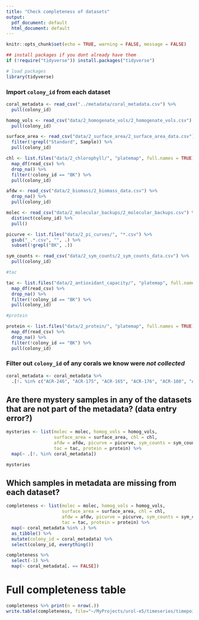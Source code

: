 ```yaml
---
title: "Check completeness of datasets"
output:
  pdf_document: default
  html_document: default
---
```


```r
knitr::opts_chunk$set(echo = TRUE, warning = FALSE, message = FALSE)

## install packages if you dont already have them
if (!require("tidyverse")) install.packages("tidyverse")

# load packages
library(tidyverse)
```

### Import `colony_id` from each dataset
```r
coral_metadata <- read_csv("../metadata/coral_metadata.csv") %>% 
  pull(colony_id)

homog_vols <- read_csv("data/2_homogenate_vols/2_homogenate_vols.csv") %>% 
  pull(colony_id)

surface_area <- read_csv("data/2_surface_area/2_surface_area_data.csv") %>% 
  filter(!grepl("Standard", Sample)) %>%
  pull(colony_id)

chl <- list.files("data/2_chlorophyll/", "platemap", full.names = TRUE) %>%
  map_df(read_csv) %>%
  drop_na() %>%
  filter(!colony_id == "BK") %>%
  pull(colony_id)

afdw <- read_csv("data/2_biomass/2_biomass_data.csv") %>%
  drop_na() %>%
  pull(colony_id)

molec <- read_csv("data/2_molecular_backups/2_molecular_backups.csv") %>%
  distinct(colony_id) %>%
  pull()

picurve <- list.files("data/2_pi_curves/", "*.csv") %>%
  gsub("_.*.csv", "", .) %>%
  subset(!grepl("BK", .))

sym_counts <- read_csv("data/2_sym_counts/2_sym_counts_data.csv") %>%
  pull(colony_id)

#tac

tac <- list.files("data/2_antioxidant_capacity/", "platemap", full.names = TRUE) %>%
  map_df(read_csv) %>%
  drop_na() %>%
  filter(!colony_id == "BK") %>%
  pull(colony_id)

#protein

protein <- list.files("data/2_protein/", "platemap", full.names = TRUE) %>%
  map_df(read_csv) %>%
  drop_na() %>%
  filter(!colony_id == "BK") %>%
  pull(colony_id)

```

### Filter out `colony_id` of any corals we know were *not collected*
```r
coral_metadata <- coral_metadata %>%
  .[!. %in% c("ACR-246", "ACR-175", "ACR-165", "ACR-176", "ACR-180", "ACR-185", "ACR-187", "ACR-193", "ACR-228", "ACR-231", "ACR-234", "ACR-243", "ACR-247", "ACR-256", "ACR-267", "POC-232", "ACR-345", "ACR-363", "ACR-370", "ACR-374", "ACR-376", "ACR-379", "ACR-389", "ACR-390", "POR-362")]
```

## Are there mystery samples in any of the datasets that are not part of the metadata? (data entry error?)
```r
mysteries <- list(molec = molec, homog_vols = homog_vols, 
                  surface_area = surface_area, chl = chl, 
                  afdw = afdw, picurve = picurve, sym_counts = sym_counts, 
                  tac = tac, protein = protein) %>%
  map(~ .[!. %in% coral_metadata])

mysteries
```

## Which samples in metadata are missing from each dataset?
```r
completeness <- list(molec = molec, homog_vols = homog_vols, 
                     surface_area = surface_area, chl = chl, 
                     afdw = afdw, picurve = picurve, sym_counts = sym_counts, 
                     tac = tac, protein = protein) %>%
  map(~ coral_metadata %in% .) %>%
  as_tibble() %>%
  mutate(colony_id = coral_metadata) %>%
  select(colony_id, everything())

completeness %>%
  select(-1) %>%
  map(~ coral_metadata[. == FALSE])
```

# Full completeness table
```r
completeness %>% print(n = nrow(.))
write.table(completeness, file="~/MyProjects/urol-e5/timeseries/timepoint_2/output/completeness.csv", sep=",")
```


